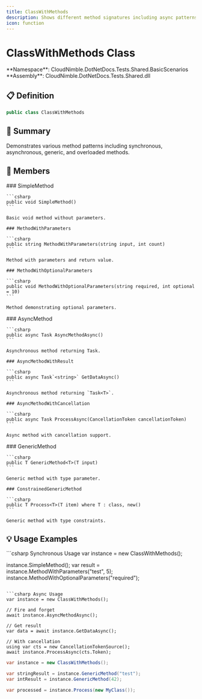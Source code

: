 ```yaml
---
title: ClassWithMethods
description: Shows different method signatures including async patterns
icon: function
---
```


# ClassWithMethods Class

<Note>
  **Namespace**: CloudNimble.DotNetDocs.Tests.Shared.BasicScenarios  
  **Assembly**: CloudNimble.DotNetDocs.Tests.Shared.dll
</Note>

## 📋 Definition

```csharp
public class ClassWithMethods
```

## 📝 Summary

Demonstrates various method patterns including synchronous, asynchronous, generic, and overloaded methods.

## 🎯 Members

<Tabs>
  <Tab title="Synchronous Methods">
    ### SimpleMethod
    
    ```csharp
    public void SimpleMethod()
    ```
    
    Basic void method without parameters.
    
    ### MethodWithParameters
    
    ```csharp
    public string MethodWithParameters(string input, int count)
    ```
    
    Method with parameters and return value.
    
    ### MethodWithOptionalParameters
    
    ```csharp
    public void MethodWithOptionalParameters(string required, int optional = 10)
    ```
    
    Method demonstrating optional parameters.
  </Tab>
  
  <Tab title="Async Methods">
    ### AsyncMethod
    
    ```csharp
    public async Task AsyncMethodAsync()
    ```
    
    Asynchronous method returning Task.
    
    ### AsyncMethodWithResult
    
    ```csharp
    public async Task`<string>` GetDataAsync()
    ```
    
    Asynchronous method returning `Task<T>`.
    
    ### AsyncMethodWithCancellation
    
    ```csharp
    public async Task ProcessAsync(CancellationToken cancellationToken)
    ```
    
    Async method with cancellation support.
  </Tab>
  
  <Tab title="Generic Methods">
    ### GenericMethod
    
    ```csharp
    public T GenericMethod<T>(T input)
    ```
    
    Generic method with type parameter.
    
    ### ConstrainedGenericMethod
    
    ```csharp
    public T Process<T>(T item) where T : class, new()
    ```
    
    Generic method with type constraints.
  </Tab>
</Tabs>

## 💡 Usage Examples

<CodeGroup>
  ```csharp Synchronous Usage
  var instance = new ClassWithMethods();
  
  instance.SimpleMethod();
  var result = instance.MethodWithParameters("test", 5);
  instance.MethodWithOptionalParameters("required");
  ```
  
  ```csharp Async Usage
  var instance = new ClassWithMethods();
  
  // Fire and forget
  await instance.AsyncMethodAsync();
  
  // Get result
  var data = await instance.GetDataAsync();
  
  // With cancellation
  using var cts = new CancellationTokenSource();
  await instance.ProcessAsync(cts.Token);
  ```
  
  ```csharp Generic Usage
  var instance = new ClassWithMethods();
  
  var stringResult = instance.GenericMethod("test");
  var intResult = instance.GenericMethod(42);
  
  var processed = instance.Process(new MyClass());
  ```
</CodeGroup>